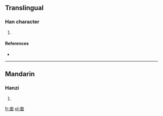==Translingual==

===Han character===
{{Han char|rn=37|rad=大|as=09|sn=12|four=|canj=大一田中 (KMWL)}}

# {{defn|Han|sort=大09}}

====References====
* {{Han ref|kx=0253.150|dkj=05970|dj=0515.060|hdz=10544.070|uh=5964|ud=22884}}

----

==Mandarin==

===Hanzi===
{{cmn-hanzi|pin=[[pǎn]] ([[pan3]])|wg=p'an<sup>3</sup>}}

# {{defn|Mandarin|sort=大09}}

[[fr:奤]]
[[pl:奤]]
